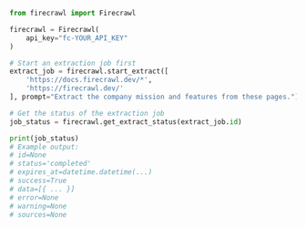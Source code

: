 ```python Python
from firecrawl import Firecrawl

firecrawl = Firecrawl(
    api_key="fc-YOUR_API_KEY"
)

# Start an extraction job first
extract_job = firecrawl.start_extract([
    'https://docs.firecrawl.dev/*', 
    'https://firecrawl.dev/'
], prompt="Extract the company mission and features from these pages.")

# Get the status of the extraction job
job_status = firecrawl.get_extract_status(extract_job.id)

print(job_status)
# Example output:
# id=None
# status='completed'
# expires_at=datetime.datetime(...)
# success=True
# data=[{ ... }]
# error=None
# warning=None
# sources=None
```